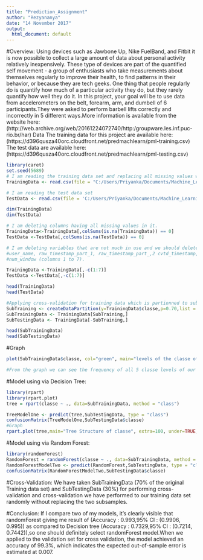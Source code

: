 ---
title: "Prediction_Assignment"
author: "Rezyananya"
date: "14 November 2017"
output:
  html_document: default
---
#Overview:
Using devices such as Jawbone Up, Nike FuelBand, and Fitbit it is now possible to collect a large amount of data about personal activity relatively inexpensively. These type of devices are part of the quantified self movement - a group of enthusiasts who take measurements about themselves regularly to improve their health, to find patterns in their behavior, or because they are tech geeks. One thing that people regularly do is quantify how much of a particular activity they do, but they rarely quantify how well they do it. In this project, your goal will be to use data from accelerometers on the belt, forearm, arm, and dumbell of 6 participants.They were asked to perform barbell lifts correctly and incorrectly in 5 different ways.More information is available from the website here:(http://web.archive.org/web/20161224072740/http:/groupware.les.inf.puc-rio.br/har)
Data
The training data for this project are available here:
(https://d396qusza40orc.cloudfront.net/predmachlearn/pml-training.csv)
The test data are available here:
(https://d396qusza40orc.cloudfront.net/predmachlearn/pml-testing.csv)


```{r echo=TRUE}
library(caret)
set.seed(5689)
# I am reading the training data set and replacing all missing values with "NA"
TrainingData <- read.csv(file = "C:/Users/Priyanka/Documents/Machine_Learning/pml-training.csv",header = T,sep = ",", na.strings=c("NA","#DIV/0!", ""))

# I am reading the test data set 
TestData <- read.csv(file = 'C:/Users/Priyanka/Documents/Machine_Learning/pml-testing.csv',header = T,sep = ",", na.strings=c("NA","#DIV/0!", ""))

dim(TrainingData)
dim(TestData)
```

```{r echo=TRUE}
# I am deleting columns having all missing values in it.
TrainingData<-TrainingData[,colSums(is.na(TrainingData)) == 0]
TestData <-TestData[,colSums(is.na(TestData)) == 0]

# I am deleting variables that are not much in use and we should delete these variables are:
#user_name, raw_timestamp_part_1, raw_timestamp_part_,2 cvtd_timestamp, new_window, and  
#num_window (columns 1 to 7).

TrainingData <-TrainingData[,-c(1:7)]
TestData <-TestData[,-c(1:7)]

head(TrainingData)
head(TestData)
```

```{r echo=TRUE}
#Applying cross-validation for training data which is partionned to subtraining (70%) and #subtesting (30%).
SubTraining <- createDataPartition(y=TrainingData$classe,p=0.70,list = FALSE)
SubTrainingData <- TrainingData[SubTraining,]
SubTestingData <- TrainingData[-SubTraining,]

head(SubTrainingData)
head(SubTestingData)
```
#Graph
```{r echo=TRUE}
plot(SubTrainingData$classe, col="green", main="levels of the classe of SubTraining data", xlab="classe levels", ylab="Frequency")

#From the graph we can see the frequency of all 5 classe levels of our SubTraining Data.Classe 'A' has the maximum number of occurences while classe 'D' has minimum number of occurences.
```
#Model using via Decision Tree:
```{r echo=TRUE}
library(rpart)
library(rpart.plot)
tree = rpart(classe ~ ., data=SubTrainingData, method = "class")

TreeModelOne <- predict(tree,SubTestingData, type = "class")
confusionMatrix(TreeModelOne,SubTestingData$classe)
#Graph
rpart.plot(tree,main="Tree Structure of classe", extra=100, under=TRUE, faclen=1)
```
#Model using via Random Forest:
```{r echo=TRUE}
library(randomForest)
RandomForest = randomForest(classe ~ ., data=SubTrainingData, method = "class")
RandomForestModelTwo <- predict(RandomForest,SubTestingData, type = "class")
confusionMatrix(RandomForestModelTwo,SubTestingData$classe)
```

#Cross-Validation: 
We have taken SubTrainingData (70% of the original Training data set) 
and SubTestingData (30%) for performing cross-validation and cross-validation we have
performed to our training data set randomly without replacing the two subsamples.

#Conclusion: 
If I compare two of my models, it's clearly visible that randomForest giving me
result of (Accuracy : 0.993,95% CI : (0.9906, 0.995)) as compared to Decision tree 
(Accuracy : 0.7329,95% CI : (0.7214, 0.7442)),so one should definitely select randomForest
model.When we applied to the validation set for cross validation, the model achieved an accuracy of 99.3%, which indicates the expected out-of-sample error is estimated at 0.007.



